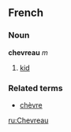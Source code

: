 ==French==
===Noun===
'''chevreau''' ''m''
#[[kid]]

===Related terms===
*[[chèvre]]

[[ru:Chevreau]]